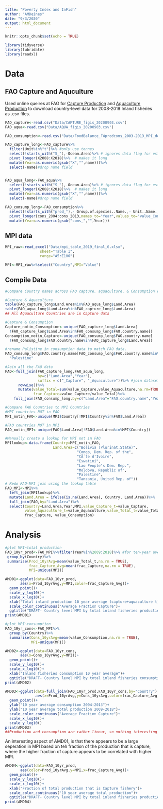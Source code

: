 ```yaml
---
title: "Poverty Index and InFish"
author: "AMDeines"
date: "9/3/2020"
output: html_document
---
```


```r
knitr::opts_chunk$set(echo = TRUE)

library(tidyverse)
library(lubridate)
library(readxl)
```

# Data 

## FAO Capture and Aquculture 
Used online queires at FAO for [Capture Production](http://www.fao.org/fishery/statistics/global-capture-production/query/en) and [Aquaculture Production](http://www.fao.org/fishery/statistics/global-aquaculture-production/query/en) to download country-level data for 2008-2018 Inland fisheries as .csv files.

```r
FAO_capture<-read.csv("Data/CAPTURE_figis_20200903.csv")
FAO_aqua<-read.csv("Data/AQUA_figis_20200903.csv")

FAO_consumption<-read.csv("Data/FoodBalance_FWprodcons_2003-2013_MPI_del - FoodBalance_FWprodcons_2003-2013_MPI_del.csv")

```

```r
FAO_capture_long<-FAO_capture%>%
  filter(Unit%in%"t")%>% #only use tonnes
  select(!starts_with("S_"),-Ocean.Area)%>% # ignores data flag for estimated data
  pivot_longer(X2008:X2018)%>%  # makes it long
  mutate(Year=as.numeric(gsub("X","",name)))%>%
  select(-name)#drop name field


FAO_aqua_long<-FAO_aqua%>%
  select(!starts_with("S_"),-Ocean.Area)%>% # ignores data flag for estimated data
  pivot_longer(X2008:X2018)%>%  # makes it long
  mutate(Year=as.numeric(gsub("X","",name)))%>%
  select(-name)#drop name field

FAO_consump_long<-FAO_consumption%>%
  select(!starts_with("prod_"),- Group.of.species..Name.,- Unit..Name.,-MPI.country.name)%>%
  pivot_longer(cons_2004:cons_2013,names_to="Year",values_to="value_Consumption")%>%
  mutate(Year=as.numeric(gsub("cons_","",Year)))
```


## MPI data 
```r
MPI_raw<-read_excel("Data/mpi_table_2019_final_0.xlsx",
                sheet="Table 1",
                range="A5:E106")

MPI<-MPI_raw%>%select("Country",MPI="Value")

```




## Compile Data 
```r
#Compare Country names across FAO capture, aquaculture, & Consumption data

#Capture & Aquaculture
table(FAO_capture_long$Land.Area%in%FAO_aqua_long$Land.Area)
table(FAO_aqua_long$Land.Area%in%FAO_capture_long$Land.Area)
## All Aquaculture Countries are in Capture data

#Capture & Consumption 
Capture_notin_Consumption<-unique(FAO_capture_long$Land.Area[
  !FAO_capture_long$Land.Area%in%FAO_consump_long$FAO.country.name])
Consumption_notin_Capture<-unique(FAO_consump_long$FAO.country.name[
  !FAO_consump_long$FAO.country.name%in%FAO_capture_long$Land.Area])

#rename Palistine in consumption data to match FAO data.
FAO_consump_long$FAO.country.name[FAO_consump_long$FAO.country.name%in%"Palestine, Occupied Tr."]<-
  "Palestine"

#Join all the FAO data
FAO<-full_join(FAO_capture_long,FAO_aqua_long,
               by=c("Land.Area","Year"),
               suffix = c("_Capture", "_Aquaculture"))%>% #join datasets
      rowwise()%>%
      mutate(value_Total=sum(value_Capture,value_Aquaculture,na.rm=TRUE),
             frac_Capture=value_Capture/value_Total)%>%
    full_join(FAO_consump_long,by=c("Land.Area"="FAO.country.name","Year"))

#Compare FAO Countries to MPI Countries
#MPI countries NOT in FAO
MPI_notin_FAO<-unique(MPI$Country[!MPI$Country%in%FAO$Land.Area])

#FAO countries NOT in MPI
FAO_notin_MPI<-unique(FAO$Land.Area[!FAO$Land.Area%in%MPI$Country])

#Manually create a lookup for MPI not in FAO
MPIlookup<-data.frame(Country=MPI_notin_FAO,
                      Land.Area=c("Bolivia (Plurinat.State)",
                                 "Congo, Dem. Rep. of the",
                                 "CÃ´te d'Ivoire",
                                 "Eswatini",
                                 "Lao People's Dem. Rep.",
                                 "Moldova, Republic of",
                                 "Palestine",
                                 "Tanzania, United Rep. of"))
# Redo FAO-MPI join using the lookup table
FAO_MPI<-MPI%>%
  left_join(MPIlookup)%>%
  mutate(Land.Area = ifelse(is.na(Land.Area), Country, Land.Area))%>%
  full_join(FAO,by="Land.Area")%>%
  select(Country=Land.Area,Year,MPI,value_Capture_t=value_Capture,
         value_Aquaculture_t=value_Aquaculture,value_Total_t=value_Total,
         frac_Capture, value_Consumption)
```


# Analysis 
```r
#plot MPI~total production
FAO_10yr_prod<-FAO_MPI%>%filter(Year%in%2009:2018)%>% #for ten-year average
 group_by(Country)%>%
 summarise(Prod_10yrAvg=mean(value_Total_t,na.rm = TRUE),
           frac_Capture_Avg=mean(frac_Capture,na.rm = TRUE),
           MPI=unique(MPI))

AMD01<-ggplot(data=FAO_10yr_prod,
       aes(x=Prod_10yrAvg,y=MPI,color=frac_Capture_Avg))+
  geom_point()+
  scale_y_log10()+
  scale_x_log10()+
  xlab("Total inland production 10 year average (capture+aquaculture t)")+
  scale_color_continuous("Average Fraction Capture")+
  ggtitle("DRAFT- Country level MPI by total inland fisheries production")
print(AMD01)

#plot MPI~consumption
FAO_10yr_cons<-FAO_MPI%>%
  group_by(Country)%>%
  summarise(Cons_10yrAvg=mean(value_Consumption,na.rm = TRUE),
            MPI=unique(MPI))

AMD02<-ggplot(data=FAO_10yr_cons,
       aes(x=Cons_10yrAvg,y=MPI))+
  geom_point()+
  scale_y_log10()+
  scale_x_log10()+
  xlab("Inland fisheries consumption 10 year average")+
  ggtitle("DRAFT- Country level MPI by total inland fisheries consumption")
print(AMD02)

AMD03<-ggplot(data=full_join(FAO_10yr_prod,FAO_10yr_cons,by="Country"), 
              aes(x=Prod_10yrAvg,y=Cons_10yrAvg,color=frac_Capture_Avg))+
  geom_point()+
  ylab("10 year average consumption 2004-2013")+
  ylab("10 year average total production 2009-2018")+
  scale_color_continuous("Average Fraction Capture")+
  scale_x_log10()+
  scale_y_log10()
print(AMD03)
##Production and consumption are rather linear, so nothing interesting there. 

```

An interesting aspect of AMD01, is that there appears to be a large seperation in MPI based on teh fraction of the production that is capture, where the higher fraction of capture appears to be correlated with higher MPI. 

```r

AMD04<-ggplot(data=FAO_10yr_prod,
       aes(color=Prod_10yrAvg,y=MPI,x=frac_Capture_Avg))+
  geom_point()+
  scale_y_log10()+
  scale_x_log10()+
  xlab("Fraction of total production that is Capture fishery")+
  scale_color_continuous("10 year average total production")+
  ggtitle("DRAFT- Country level MPI by total inland fisheries production")
print(AMD04)



```